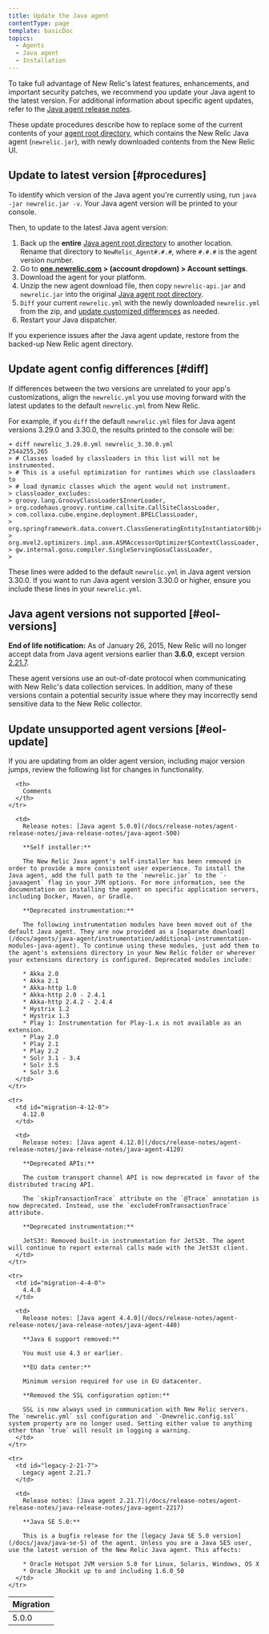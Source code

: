 ```yaml
---
title: Update the Java agent
contentType: page
template: basicDoc
topics:
  - Agents
  - Java agent
  - Installation
---
```


To take full advantage of New Relic's latest features, enhancements, and important security patches, we recommend you update your Java agent to the latest version. For additional information about specific agent updates, refer to the [Java agent release notes](/docs/release-notes/agent-release-notes/java-release-notes).

These update procedures describe how to replace some of the current contents of your [agent root directory](/docs/agents/manage-apm-agents/troubleshooting/find-agent-root-directory#java-agent), which contains the New Relic Java agent (`newrelic.jar`), with newly downloaded contents from the New Relic UI.

## Update to latest version [#procedures]

To identify which version of the Java agent you're currently using, run `java -jar newrelic.jar -v`. Your Java agent version will be printed to your console.

Then, to update to the latest Java agent version:

1. Back up the **entire** [Java agent root directory](/docs/agents/manage-apm-agents/troubleshooting/find-agent-root-directory#java-agent) to another location. Rename that directory to `NewRelic_Agent#.#.#`, where `#.#.#` is the agent version number.
2. Go to **[one.newrelic.com](https://one.newrelic.com) > (account dropdown) > Account settings**.
3. Download the agent for your platform.
4. Unzip the new agent download file, then copy `newrelic-api.jar` and `newrelic.jar` into the original [Java agent root directory](/docs/agents/manage-apm-agents/troubleshooting/find-agent-root-directory#java-agent).
5. `Diff` your current `newrelic.yml` with the newly downloaded `newrelic.yml` from the zip, and [update customized differences](#diff) as needed.
6. Restart your Java dispatcher.

If you experience issues after the Java agent update, restore from the backed-up New Relic agent directory.

## Update agent config differences [#diff]

If differences between the two versions are unrelated to your app's customizations, align the `newrelic.yml` you use moving forward with the latest updates to the default `newrelic.yml` from New Relic.

For example, if you `diff` the default `newrelic.yml` files for Java agent versions 3.29.0 and 3.30.0, the results printed to the console will be:

```
➜ diff newrelic_3.29.0.yml newrelic_3.30.0.yml
254a255,265
> # Classes loaded by classloaders in this list will not be instrumented.
> # This is a useful optimization for runtimes which use classloaders to
> # load dynamic classes which the agent would not instrument.
> classloader_excludes:
> groovy.lang.GroovyClassLoader$InnerLoader,
> org.codehaus.groovy.runtime.callsite.CallSiteClassLoader,
> com.collaxa.cube.engine.deployment.BPELClassLoader,
> org.springframework.data.convert.ClassGeneratingEntityInstantiator$ObjectInstantiatorClassGenerator,
> org.mvel2.optimizers.impl.asm.ASMAccessorOptimizer$ContextClassLoader,
> gw.internal.gosu.compiler.SingleServingGosuClassLoader,
>
```

These lines were added to the default `newrelic.yml` in Java agent version 3.30.0. If you want to run Java agent version 3.30.0 or higher, ensure you include these lines in your `newrelic.yml`.

## Java agent versions not supported [#eol-versions]

**End of life notification:** As of January 26, 2015, New Relic will no longer accept data from Java agent versions earlier than **3.6.0**, except version [2.21.7](#legacy-2-21-7).

These agent versions use an out-of-date protocol when communicating with New Relic's data collection services. In addition, many of these versions contain a potential security issue where they may incorrectly send sensitive data to the New Relic collector.

## Update unsupported agent versions [#eol-update]

<Callout variant="important">
  If you are updating from an older agent version, including major version jumps, review the following list for changes in functionality.
</Callout>

<Table>
  <thead>
    <tr>
      <th style={{ width: "200px" }}>
        Migration
      </th>

      <th>
        Comments
      </th>
    </tr>
  </thead>

  <tbody>
    <tr>
      <td id="migration-5-0-0">
        5.0.0
      </td>

      <td>
        Release notes: [Java agent 5.0.0](/docs/release-notes/agent-release-notes/java-release-notes/java-agent-500)

        **Self installer:**

        The New Relic Java agent's self-installer has been removed in order to provide a more consistent user experience. To install the Java agent, add the full path to the `newrelic.jar` to the `-javaagent` flag in your JVM options. For more information, see the documentation on installing the agent on specific application servers, including Docker, Maven, or Gradle.

        **Deprecated instrumentation:**

        The following instrumentation modules have been moved out of the default Java agent. They are now provided as a [separate download](/docs/agents/java-agent/instrumentation/additional-instrumentation-modules-java-agent). To continue using these modules, just add them to the agent's extensions directory in your New Relic folder or wherever your extensions directory is configured. Deprecated modules include:

        * Akka 2.0
        * Akka 2.1
        * Akka-http 1.0
        * Akka-http 2.0 - 2.4.1
        * Akka-http 2.4.2 - 2.4.4
        * Hystrix 1.2
        * Hystrix 1.3
        * Play 1: Instrumentation for Play-1.x is not available as an extension.
        * Play 2.0
        * Play 2.1
        * Play 2.2
        * Solr 3.1 - 3.4
        * Solr 3.5
        * Solr 3.6
      </td>
    </tr>

    <tr>
      <td id="migration-4-12-0">
        4.12.0
      </td>

      <td>
        Release notes: [Java agent 4.12.0](/docs/release-notes/agent-release-notes/java-release-notes/java-agent-4120)

        **Deprecated APIs:**

        The custom transport channel API is now deprecated in favor of the distributed tracing API.

        The `skipTransactionTrace` attribute on the `@Trace` annotation is now deprecated. Instead, use the `excludeFromTransactionTrace` attribute.

        **Deprecated instrumentation:**

        JetS3t: Removed built-in instrumentation for JetS3t. The agent will continue to report external calls made with the JetS3t client.
      </td>
    </tr>

    <tr>
      <td id="migration-4-4-0">
        4.4.0
      </td>

      <td>
        Release notes: [Java agent 4.4.0](/docs/release-notes/agent-release-notes/java-release-notes/java-agent-440)

        **Java 6 support removed:**

        You must use 4.3 or earlier.

        **EU data center:**

        Minimum version required for use in EU datacenter.

        **Removed the SSL configuration option:**

        SSL is now always used in communication with New Relic servers. The `newrelic.yml` ssl configuration and `-Dnewrelic.config.ssl` system property are no longer used. Setting either value to anything other than `true` will result in logging a warning.
      </td>
    </tr>

    <tr>
      <td id="legacy-2-21-7">
        Legacy agent 2.21.7
      </td>

      <td>
        Release notes: [Java agent 2.21.7](/docs/release-notes/agent-release-notes/java-release-notes/java-agent-2217)

        **Java SE 5.0:**

        This is a bugfix release for the [legacy Java SE 5.0 version](/docs/java/java-se-5) of the agent. Unless you are a Java SE5 user, use the latest version of the New Relic Java agent. This affects:

        * Oracle Hotspot JVM version 5.0 for Linux, Solaris, Windows, OS X
        * Oracle JRockit up to and including 1.6.0_50
      </td>
    </tr>
  </tbody>
</Table>
